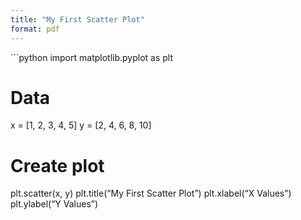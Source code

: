 ```yaml
---
title: "My First Scatter Plot"
format: pdf
---
```


```python
import matplotlib.pyplot as plt

# Data
x = [1, 2, 3, 4, 5]
y = [2, 4, 6, 8, 10]

# Create plot
plt.scatter(x, y)
plt.title("My First Scatter Plot")
plt.xlabel("X Values")
plt.ylabel("Y Values")
